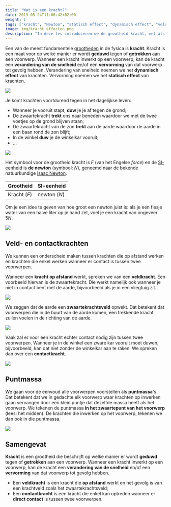 ```yaml
---
title: "Wat is een kracht?"
date: 2019-05-24T11:00:42+02:00
weight: 1
tags: ["kracht", "Newton", "statisch effect", "dynamisch effect", "veldkracht", "contactkracht"]
image: img/kracht_effecten.png
description: "In deze les introduceren we de grootheid kracht, met als eenheid de newton. We bespreken het statisch en dynamisch effect dat krachten kunnen hebben en vertellen over veld- en contactkrachten."
---
```


Een van de meest fundamentele [grootheden](../grootheden_eenheden/intro) in de
fysica is **kracht**. Kracht is een maat voor op welke manier er wordt
**geduwd** tegen of **getrokken** aan een voorwerp. Wanneer een kracht inwerkt
op een voorwerp, kan de kracht een **verandering van de snelheid** en/of een
**vervorming** van dat voorwerp tot gevolg hebben. Verandering van snelheid noemen we het **dynamisch effect** van krachten. Vervorming noemen we het **statisch effect** van krachten.

![](img/kracht_effecten.png)

Je komt krachten voortdurend tegen in het dagelijkse leven:

-   Wanneer je vooruit stapt, **duw** je je af tegen de grond;
-   De zwaartekracht **trekt** ons naar beneden waardoor we met de twee voetjes op de
    grond blijven staan;
-   De zwaartekracht van de zon **trekt** aan de aarde waardoor de aarde in een baan
    rond de zon blijft;
-   In de winkel **duw** je de winkelkar vooruit;
-   ...

![](img/krachten_voorbeelden.png)

Het symbool voor de grootheid kracht is $F$ <Mute>(van het Engelse <em>force</em>)</Mute> en de
[SI-eenheid](../grootheden_eenheden/intro##si-eenheden-maken-duidelijke-afspraken)
is **de newton** (symbool: $\si{N}$), genoemd naar de bekende natuurkundige
[Isaac Newton](https://nl.m.wikipedia.org/wiki/Isaac_Newton).

| Grootheid    | SI-eenheid        |
| ------------ | ----------------- |
| Kracht ($F$) | newton ($\si{N}$) |

Om je een idee te geven van hoe groot een newton juist is: als je een flesje
water van een halve liter op je hand zet, voel je een kracht van ongeveer
$5\si{ N}$.

![](img/evian_kracht.png)

## Veld- en contactkrachten

We kunnen een onderscheid maken tussen krachten die op afstand werken en
krachten die enkel werken wanneer er contact is tussen twee voorwerpen.

Wanneer een **kracht op afstand** werkt, spreken we van een **veldkracht**. Een
voorbeeld hiervan is de zwaartekracht. Die werkt namelijk ook wanneer je niet
in contact bent met de aarde, bijvoorbeeld als je in een vliegtuig zit.

![](img/veldkrachten.png)

We zeggen dat de aarde een **zwaartekrachtsveld** opwekt. Dat betekent dat
voorwerpen die in de buurt van de aarde komen, een trekkende kracht zullen voelen
in de richting van de aarde.

![](img/zwaartekrachtsveld.png)

Vaak zal er voor een kracht echter contact nodig zijn tussen twee voorwerpen.
Wanneer je in de winkel een zware kar vooruit moet duwen, bijvoorbeeld, kan
dat niet zonder de winkelkar aan te raken. We spreken dan over een
**contactkracht**.

![](img/contactkrachten.png)

## Puntmassa

We gaan voor de eenvoud alle voorwerpen voorstellen als **puntmassa**'s. Dat
betekent dat we in gedachte elk voorwerp waar krachten op inwerken gaan
vervangen door een klein puntje dat dezelfde massa heeft als het voorwerp. We
tekenen de puntmassa **in het zwaartepunt van het voorwerp** <Mute>(lees: 
het midden)</Mute>. De krachten die inwerken op het voorwerp, tekenen we dan ook 
in die puntmassa.

![](img/puntmassa.png)

## Samengevat

<Attention title="Kracht">

**Kracht** is een grootheid die beschrijft op welke manier er wordt **geduwd**
tegen of **getrokken** aan een voorwerp. Wanneer een kracht inwerkt
op een voorwerp, kan de kracht een **verandering van de snelheid** en/of een
**vervorming** van dat voorwerp tot gevolg hebben.

</Attention>

<Attention title="Veld- en contactkrachten">

-   Een **veldkracht** is een kracht die **op afstand** werkt en het gevolg is
    van een krachtveld zoals het zwaartekrachtsveld;
-   Een **contactkracht** is een kracht die enkel kan optreden wanneer er **direct
    contact** is tussen twee voorwerpen.

</Attention>
